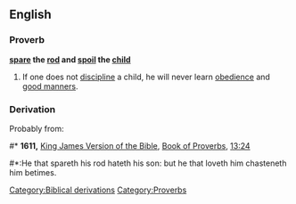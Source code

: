 ==English==

===Proverb===
'''[[spare]] the [[rod]] and [[spoil]] the [[child]]'''

# If one does not [[discipline]] a child, he will never learn [[obedience]] and [[good manners]].

===Derivation===
{{rfc-header|Derivation}}
Probably from:
#* '''1611,''' [[w:King James Version of the Bible|King James Version of the Bible]], [[w:Book of Proverbs|Book of Proverbs]], [[s:Bible (King James)/Proverbs#Chapter 13|13:24]]
#*:He that spareth his rod hateth his son: but he that loveth him chasteneth him betimes.

[[Category:Biblical derivations]]
[[Category:Proverbs]]